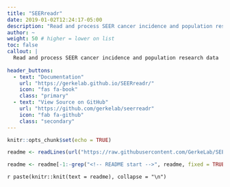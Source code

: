 ```yaml
---
title: "SEERreadr"
date: 2019-01-02T12:24:17-05:00
description: "Read and process SEER cancer incidence and population research data"
author: ~
weight: 50 # higher = lower on list
toc: false
callout: |
  Read and process SEER cancer incidence and population research data
  
header_buttons:
  - text: "Documentation"
    url: "https://gerkelab.github.io/SEERreadr/"
    icon: "fas fa-book"
    class: "primary"
  - text: "View Source on GitHub"
    url: "https://github.com/gerkelab/seerreadr"
    icon: "fab fa-github"
    class: "secondary"
---
```


```r
knitr::opts_chunk$set(echo = TRUE)
```

<!-- Project Description or README Goes Here -->

```r
readme <- readLines(url("https://raw.githubusercontent.com/GerkeLab/SEERreadr/master/README.md"))

readme <- readme[-1:-grep("<!-- README start -->", readme, fixed = TRUE)]
```

`r paste(knitr::knit(text = readme), collapse = "\n")`